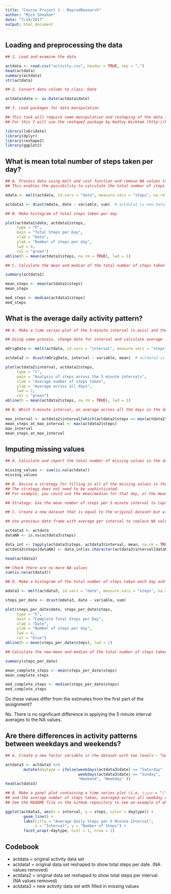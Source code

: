 ```yaml
---
title: "Course Project 1 - ReprodResearch"
author: "Mick Sheahan"
date: "7/14/2017"
output: html_document
---
```


## Loading and preprocessing the data

```r
## 1. Load and examine the data

actdata <- read.csv("activity.csv", header = TRUE, sep = ",")
head(actdata)
summary(actdata)
str(actdata)

## 2. Convert date column to class: Date

actdata$date <- as.Date(actdata$date)

## 3. Load packages for data manipulation

## This task will require some manipulation and reshaping of the data in the original data set.
## For this I will use the reshape2 package by Hadley Wickham (http://had.co.nz/reshape/introduction.pdf)

library(lubridate)
library(dplyr)
library(reshape2)
library(ggplot2)

```

## What is mean total number of steps taken per day?

```r
## A. Process data using melt and cast function and remove NA values to format the data.
## This enables the possibility to calculate the total number of steps per day.

mdata <- melt(actdata, id.vars = "date", measure.vars = "steps", na.rm = TRUE)

actdata1 <- dcast(mdata, date ~ variable, sum)  # actdata1 is new data frame by date

## B. Make histogram of total steps taken per day

plot(actdata1$date, actdata1$steps,
     type = "h",
     main = "Total Steps per Day", 
     xlab = "Date", 
     ylab = "Number of steps per day",
     lwd = 4,
     col = "green")
abline(h = mean(actdata1$steps, na.rm = TRUE), lwd = 1)

## C. Calculate the mean and median of the total number of steps taken per day

summary(actdata1)

mean_steps <- mean(actdata1$steps)
mean_steps

med_steps <- median(actdata1$steps)
med_steps

```


## What is the average daily activity pattern?

```r
## A. Make a time series plot of the 5-minute interval (x-axis) and the average number of steps taken, averaged across all days (y-axis)

## Using same process, change date for interval and calculate average

mOrigData <- melt(actdata, id.vars = "interval", measure.vars = "steps", na.rm = TRUE)

actdata2 <- dcast(mOrigData, interval ~ variable, mean)  # actdata2 is a new data frame by interval

plot(actdata2$interval, actdata2$steps,
     type = "l",
     main = "Analysis of steps across the 5 minute intervals", 
     xlab = "Average number of steps taken", 
     ylab = "Average across all days",
     lwd = 2,
     col = "green")
abline(h = mean(actdata2$steps, na.rm = TRUE), lwd = 1)

## B. Which 5-minute interval, on average across all the days in the dataset, contains the maximum number of steps?

max_interval <- actdata2$interval[which(actdata2$steps == max(actdata2$steps))]
mean_steps_at_max_interval <- max(actdata2$steps)
max_interval
mean_steps_at_max_interval

```


## Imputing missing values

```r
## A. Calculate and report the total number of missing values in the dataset (i.e. the total number of rows with 𝙽𝙰s)

missing_values <- sum(is.na(actdata))
missing_values

## B. Devise a strategy for filling in all of the missing values in the dataset. 
## The strategy does not need to be sophisticated. 
## For example, you could use the mean/median for that day, or the mean for that 5-minute interval, etc.

## Strategy: Use the mean number of steps per 5 minute interval to capture the best estimate using common behaviour patterns

## C. Create a new dataset that is equal to the original dataset but with the missing data filled in

## Use previous data frame with average per interval to replace NA values

actdata3 <- actdata
dataNA <- is.na(actdata3$steps)

data_int <- tapply(actdata3$steps, actdata3$interval, mean, na.rm = TRUE, simplify = TRUE)
actdata3$steps[dataNA] <- data_int[as.character(actdata3$interval[dataNA])]

head(actdata3)

## Check there are no more NA values
sum(is.na(actdata3))

## D. Make a histogram of the total number of steps taken each day and calculate and report the mean and median total number of steps taken per day.

mdata3 <- melt(actdata3, id.vars = "date", measure.vars = "steps", na.rm = FALSE)

steps_per_date <- dcast(mdata3, date ~ variable, sum)

plot(steps_per_date$date, steps_per_date$steps,
     type = "h",
     main = "Complete Total Steps per Day", 
     xlab = "Date", 
     ylab = "Number of steps per day",
     lwd = 4,
     col = "blue")
abline(h = mean(steps_per_date$steps), lwd = 1)

## Calculate the new mean and median of the total number of steps taken per day

summary(steps_per_date)

mean_complete_steps <- mean(steps_per_date$steps)
mean_complete_steps

med_complete_steps <- median(steps_per_date$steps)
med_complete_steps

```

Do these values differ from the estimates from the first part of the assignment?

No. There is no significant difference in applying the 5 minute interval averages to the NA values.


## Are there differences in activity patterns between weekdays and weekends?

```r
## A. Create a new factor variable in the dataset with two levels – “weekday” and “weekend” indicating whether a given date is a weekday or weekend day.

actdata3 <- actdata3 %>%
        mutate(daytype = ifelse(weekdays(actdata3$date) == "Saturday" |
                                weekdays(actdata3$date) == "Sunday",
                                "Weekend", "Weekday" ))
head(actdata3)

## B. Make a panel plot containing a time series plot (i.e. 𝚝𝚢𝚙𝚎 = "𝚕") of the 5-minute interval (x-axis)
## and the average number of steps taken, averaged across all weekday days or weekend days (y-axis). 
## See the README file in the GitHub repository to see an example of what this plot should look like using simulated data.

ggplot(actdata3, aes(x = interval, y = steps, color = daytype)) +
        geom_line() +
        labs(title = "Average Daily Steps per 5 Minute Interval",
             x = "Interval", y = "Number of Steps") +
        facet_wrap(~daytype, ncol = 1, nrow = 2)

```

## Codebook

* actdata = original activity data set
* actdata1 = original data set reshaped to show total steps per date. (NA values removed)
* actdata2 = original data set reshaped to show total steps per interval. (NA values removed)
* actdata3 = new activity data set with filled in missing values




